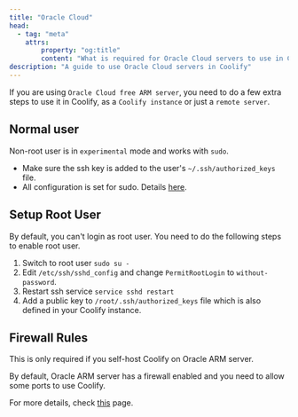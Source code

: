 ```yaml
---
title: "Oracle Cloud"
head:
  - tag: "meta"
    attrs:
        property: "og:title"
        content: "What is required for Oracle Cloud servers to use in Coolify"
description: "A guide to use Oracle Cloud servers in Coolify"
---
```


If you are using `Oracle Cloud free ARM server`, you need to do a few extra steps to use it in Coolify, as a `Coolify instance` or just a `remote server`.

## Normal user
Non-root user is in `experimental` mode and works with `sudo`.
- Make sure the ssh key is added to the user's `~/.ssh/authorized_keys` file.
- All configuration is set for sudo. Details [here](/docs/knowledge-base/server/non-root-user).

## Setup Root User

By default, you can't login as root user. You need to do the following steps to enable root user.

1. Switch to root user `sudo su -`
2. Edit `/etc/ssh/sshd_config` and change `PermitRootLogin` to `without-password`.
3. Restart ssh service `service sshd restart`
4. Add a public key to `/root/.ssh/authorized_keys` file which is also defined in your Coolify instance.

## Firewall Rules

This is only required if you self-host Coolify on Oracle ARM server.

By default, Oracle ARM server has a firewall enabled and you need to allow some ports to use Coolify.

For more details, check [this](/docs/knowledge-base/server/firewall) page.
